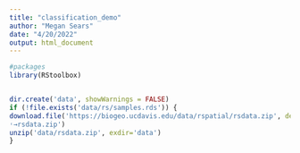 ```yaml
---
title: "classification_demo"
author: "Megan Sears"
date: "4/20/2022"
output: html_document
---
```


```r
#packages
library(RStoolbox)



```


```r

dir.create('data', showWarnings = FALSE)
if (!file.exists('data/rs/samples.rds')) {
download.file('https://biogeo.ucdavis.edu/data/rspatial/rsdata.zip', dest = 'data/
˓→rsdata.zip')
unzip('data/rsdata.zip', exdir='data')
}



```

```r



```

